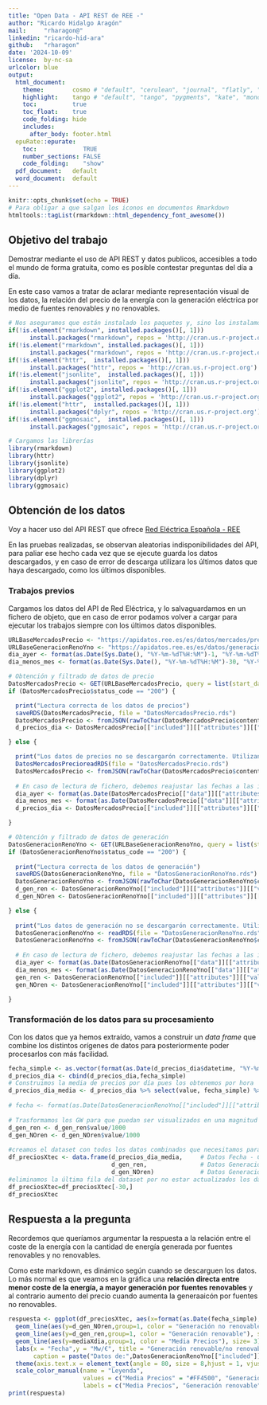 ---
title: "Open Data - API REST de REE -"
author: "Ricardo Hidalgo Aragón"
mail:     "rharagon@"
linkedin: "ricardo-hid-ara"
github:   "rharagon"
date: '2024-10-09'
license:  by-nc-sa
urlcolor: blue
output:
  html_document: 
    theme:        cosmo # "default", "cerulean", "journal", "flatly", "readable", "spacelab", "united", "cosmo", "lumen", "paper", "sandstone", "simplex", "yeti"
    highlight:    tango # "default", "tango", "pygments", "kate", "monochrome", "espresso", "zenburn", "haddock", "textmate"
    toc:          true
    toc_float:    true
    code_folding: hide
    includes:
      after_body: footer.html
  epuRate::epurate:
    toc:             TRUE
    number_sections: FALSE
    code_folding:    "show"
  pdf_document:   default
  word_document:  default
---



```{r setup, include=FALSE}
knitr::opts_chunk$set(echo = TRUE)
# Para obligar a que salgan los iconos en documentos Rmarkdown
htmltools::tagList(rmarkdown::html_dependency_font_awesome())
```

## Objetivo del trabajo

Demostrar mediante el uso de API REST y datos publicos, accesibles a todo el mundo de forma gratuita, como es posible contestar preguntas del día a día.

En este caso vamos a tratar de aclarar mediante representación visual de los datos, la relación del precio de la energía con la generación eléctrica por medio de fuentes renovables y no renovables.


```{r carga paquetes y librerias}
# Nos aseguramos que están instalado los paquetes y, sino los instalamos
if(!is.element("rmarkdown", installed.packages()[, 1]))
      install.packages("rmarkdown", repos = 'http://cran.us.r-project.org')
if(!is.element("rmarkdown", installed.packages()[, 1]))
      install.packages("rmarkdown", repos = 'http://cran.us.r-project.org')
if(!is.element("httr",  installed.packages()[, 1]))
      install.packages("httr", repos = 'http://cran.us.r-project.org')
if(!is.element("jsonlite",  installed.packages()[, 1]))
      install.packages("jsonlite", repos = 'http://cran.us.r-project.org')
if(!is.element("ggplot2", installed.packages()[, 1]))
      install.packages("ggplot2", repos = 'http://cran.us.r-project.org')
if(!is.element("httr",  installed.packages()[, 1]))
      install.packages("dplyr", repos = 'http://cran.us.r-project.org')
if(!is.element("ggmosaic",  installed.packages()[, 1]))
      install.packages("ggmosaic", repos = 'http://cran.us.r-project.org')

# Cargamos las librerías
library(rmarkdown)
library(httr)
library(jsonlite)
library(ggplot2)
library(dplyr)
library(ggmosaic)
```

## Obtención de los datos

Voy a hacer uso del API REST que ofrece [Red Eléctrica Española - REE](https://www.ree.es/es/apidatos) 

En las pruebas realizadas, se observan aleatorias indisponibilidades del API, para paliar ese hecho cada vez que se ejecute guarda los datos descargados, y en caso de error de descarga utilizara los últimos datos que haya descargado, como los últimos disponibles.

### Trabajos previos
Cargamos los datos del API de Red Eléctrica, y lo salvaguardamos en un fichero de objeto, que en caso de error podamos volver a cargar para ejecutar los trabajos siempre con los últimos datos disponibles.

```{r carga}
URLBaseMercadosPrecio <- "https://apidatos.ree.es/es/datos/mercados/precios-mercados-tiempo-real"
URLBaseGeneracionRenoYno <- "https://apidatos.ree.es/es/datos/generacion/evolucion-renovable-no-renovable"
dia_ayer <- format(as.Date(Sys.Date(), "%Y-%m-%dT%H:%M")-1, "%Y-%m-%dT%H:%M")
dia_menos_mes <- format(as.Date(Sys.Date(), "%Y-%m-%dT%H:%M")-30, "%Y-%m-%dT%H:%M")

# Obtención y filtrado de datos de precio
DatosMercadosPrecio <- GET(URLBaseMercadosPrecio, query = list(start_date= as.character(dia_menos_mes), end_date= as.character(dia_ayer), time_trunc="hour", geo_trunc="electric_system", geo_limit="peninsular", geo_ids=8741) )
if (DatosMercadosPrecio$status_code == "200") {

  print("Lectura correcta de los datos de precios")
  saveRDS(DatosMercadosPrecio, file = "DatosMercadosPrecio.rds")
  DatosMercadosPrecio <- fromJSON(rawToChar(DatosMercadosPrecio$content))
  d_precios_dia <- DatosMercadosPrecio[["included"]][["attributes"]][["values"]][[1]] %>% select ("value", "datetime") %>% filter(between(as.Date(datetime), as.Date(dia_menos_mes),as.Date(dia_ayer)))

} else {

  print("Los datos de precios no se descargarón correctamente. Utilizando los últimos datos disponibles")
  DatosMercadosPrecioreadRDS(file = "DatosMercadosPrecio.rds")
  DatosMercadosPrecio <- fromJSON(rawToChar(DatosMercadosPrecio$content))
  
  # En caso de lectura de fichero, debemos reajustar las fechas a las inluidas en el objeto
  dia_ayer <- format(as.Date(DatosMercadosPrecio[["data"]][["attributes"]][["last-update"]]), "%Y-%m-%dT%H:%M")
  dia_menos_mes <- format(as.Date(DatosMercadosPrecio[["data"]][["attributes"]][["last-update"]])-30, "%Y-%m-%dT%H:%M")
  d_precios_dia <- DatosMercadosPrecio[["included"]][["attributes"]][["values"]][[1]] %>% select ("value", "datetime") %>% filter(between(as.Date(datetime), as.Date(dia_menos_mes),as.Date(dia_ayer)))

}

# Obtención y filtrado de datos de generación  
DatosGeneracionRenoYno <- GET(URLBaseGeneracionRenoYno, query = list(start_date= as.character(dia_menos_mes), end_date= as.character(dia_ayer), time_trunc="day", geo_trunc="electric_system", geo_limit="peninsular", geo_ids=8741) )
if (DatosGeneracionRenoYno$status_code == "200") {
  
  print("Lectura correcta de los datos de generación")
  saveRDS(DatosGeneracionRenoYno, file = "DatosGeneracionRenoYno.rds")
  DatosGeneracionRenoYno <- fromJSON(rawToChar(DatosGeneracionRenoYno$content))
  d_gen_ren <- DatosGeneracionRenoYno[["included"]][["attributes"]][["values"]][[1]] %>% select("value", "datetime") %>%     filter(between(as.Date(datetime), as.Date(dia_menos_mes),as.Date(dia_ayer)))
  d_gen_NOren <- DatosGeneracionRenoYno[["included"]][["attributes"]][["values"]][[2]] %>% select("value", "datetime") %>% filter(between(as.Date(datetime), as.Date(dia_menos_mes),as.Date(dia_ayer)))

} else {
  
  print("Los datos de generación no se descargarón correctamente. Utilizando los últimos datos disponibles")
  DatosGeneracionRenoYno <- readRDS(file = "DatosGeneracionRenoYno.rds")
  DatosGeneracionRenoYno <- fromJSON(rawToChar(DatosGeneracionRenoYno$content))
  
  # En caso de lectura de fichero, debemos reajustar las fechas a las inluidas en el objeto
  dia_ayer <- format(as.Date(DatosGeneracionRenoYno[["data"]][["attributes"]][["last-update"]]), "%Y-%m-%dT%H:%M")
  dia_menos_mes <- format(as.Date(DatosGeneracionRenoYno[["data"]][["attributes"]][["last-update"]])-30, "%Y-%m-%dT%H:%M")
  gen_ren <- DatosGeneracionRenoYno[["included"]][["attributes"]][["values"]][[1]] %>% select("value", "datetime") %>% filter(between(as.Date(datetime), as.Date(dia_menosmes),as.Date(dia_ayer)))
  gen_NOren <- DatosGeneracionRenoYno[["included"]][["attributes"]][["values"]][[2]] %>% select("value", "datetime") %>% filter(between(as.Date(datetime), as.Date(dia_menosmes),as.Date(dia_ayer)))

}


```
### Transformación de los datos para su procesamiento
Con los datos que ya hemos extraído, vamos a construir un *data frame* que combine los distintos orígenes de datos para posteriormente poder procesarlos con más facilidad.
```{r Transformación}
fecha_simple <- as.vector(format(as.Date(d_precios_dia$datetime, "%Y-%m-%dT%H:%M"), "%Y-%m-%d"))
d_precios_dia <- cbind(d_precios_dia,fecha_simple)
# Construimos la media de precios por día pues los obtenemos por hora
d_precios_dia_media <- d_precios_dia %>% select(value, fecha_simple) %>% group_by(fecha_simple) %>% summarise(mediaXdia=mean(value))
      
# fecha <- format(as.Date(DatosGeneracionRenoYno[["included"]][["attributes"]][["values"]][[1]][["datetime"]], "%Y-%m-%dT%H:%M"), "%Y-%m-%d")
      
# Trasformamos los GW para que puedan ser visualizados en una magnitud comparable al coste
d_gen_ren <- d_gen_ren$value/1000
d_gen_NOren <- d_gen_NOren$value/1000
      
#creamos el dataset con todos los datos combinados que necesitamos para la representación
df_preciosXtec <- data.frame(d_precios_dia_media,     # Datos Fecha - Coste
                             d_gen_ren,               # Datos Generación Renovable
                             d_gen_NOren)             # Datos Generación No Renovable
#eliminamos la última fila del dataset por no estar actualizados los datos de generación para ese último día.
df_preciosXtec=df_preciosXtec[-30,]
df_preciosXtec

```

## Respuesta a la pregunta

Recordemos que queríamos argumentar la respuesta a la relación entre el coste de la energía con la cantidad de energía generada por fuentes renovables y no renovables.

Como este markdown, es dinámico según cuando se descarguen los datos. Lo más normal es que veamos en la gráfica una **relación directa entre menor coste de la energía, a mayor generación por fuentes renovables** y al contrario aumento del precio cuando aumenta la generaaicón por fuentes no renovables.

```{r visualización}
respuesta <- ggplot(df_preciosXtec, aes(x=format(as.Date(fecha_simple), "%Y-%m-%d"))) + 
  geom_line(aes(y=d_gen_NOren,group=1, color = "Generación no renovable"), size= 2)  +
  geom_line(aes(y=d_gen_ren,group=1, color = "Generación renovable"), size= 2)  +
  geom_line(aes(y=mediaXdia,group=1, color = "Media Precios"), size= 3)  +
  labs(x = "Fecha",y = "Mw/€", title = "Generación renovable/no renovable frente a precio medio", 
       caption = paste("Datos de:",DatosGeneracionRenoYno[["included"]][["attributes"]][["last-update"]][1])) +
  theme(axis.text.x = element_text(angle = 80, size = 8,hjust = 1, vjust = 1))+
  scale_color_manual(name = "Leyenda", 
                     values = c("Media Precios" = "#FF4500", "Generación renovable" = "#698B22", "Generación no renovable" = "#8B4726"),
                     labels = c("Media Precios", "Generación renovable", "Generación no renovable" ))
print(respuesta)
```
